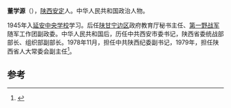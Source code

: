 '''董学源'''（{{bd|1913年||1996年|7月27日}}），[[陕西|陕西]][[安定鎮_(子長縣)|安定]]人。中华人民共和国政治人物。

1945年入[[延安中央学校|延安中央学校]]学习。后任[[陕甘宁边区|陕甘宁边区]]政府教育厅秘书主任、[[第一野战军|第一野战军]]随军工作团副政委。中华人民共和国后，历任中共西安市委书记，陕西省委统战部部长、组织部副部长。1978年11月，担任中共陕西纪委副书记，1979年，担任陕西省人大常委会副主任<ref>{{cite news|title=陕西省五至十一届人大常委会组成人员名单|url=http://www.npc.gov.cn/npc/zt/qt/dfrd30year/2011-03/31/content_1649889.htm|accessdate=2015-02-03|newspaper=中国人大网|archive-url=https://web.archive.org/web/20110426204203/http://www.npc.gov.cn/npc/zt/qt/dfrd30year/2011-03/31/content_1649889.htm|archive-date=2011-04-26|dead-url=yes}}</ref>。

==参考==
{{reflist}}
{{中国政治人物小作品}}